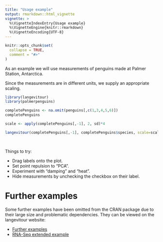 ```yaml
---
title: "Usage example"
output: rmarkdown::html_vignette
vignette: >
  %\VignetteIndexEntry{Usage example}
  %\VignetteEngine{knitr::rmarkdown}
  %\VignetteEncoding{UTF-8}
---
```


```r
knitr::opts_chunk$set(
  collapse = TRUE,
  comment = "#>"
)
```

As an example we will use measurements of penguins made at Palmer Station, Antarctica. 

Since the measurements are in different units, we supply an appropriate scaling.

```r
library(langevitour)
library(palmerpenguins)

completePenguins <- na.omit(penguins[,c(1,3,4,5,6)])
completePenguins

scale <- apply(completePenguins[,-1], 2, sd)*4

langevitour(completePenguins[,-1], completePenguins$species, scale=scale, pointSize=2)
```

<br>

Things to try:

* Drag labels onto the plot.
* Set point repulsion to "PCA".
* Experiment with "damping" and "heat".
* Hide measurements by unchecking the checkbox on their label.

# Further examples

Some further examples have been omitted from the CRAN package due to their large size and problematic dependencies. They can be viewed on the langevitour website:

* [Further examples](https://logarithmic.net/langevitour/articles/examples.html)
* [RNA-Seq extended example](https://logarithmic.net/langevitour/articles/rnaseq.html)


